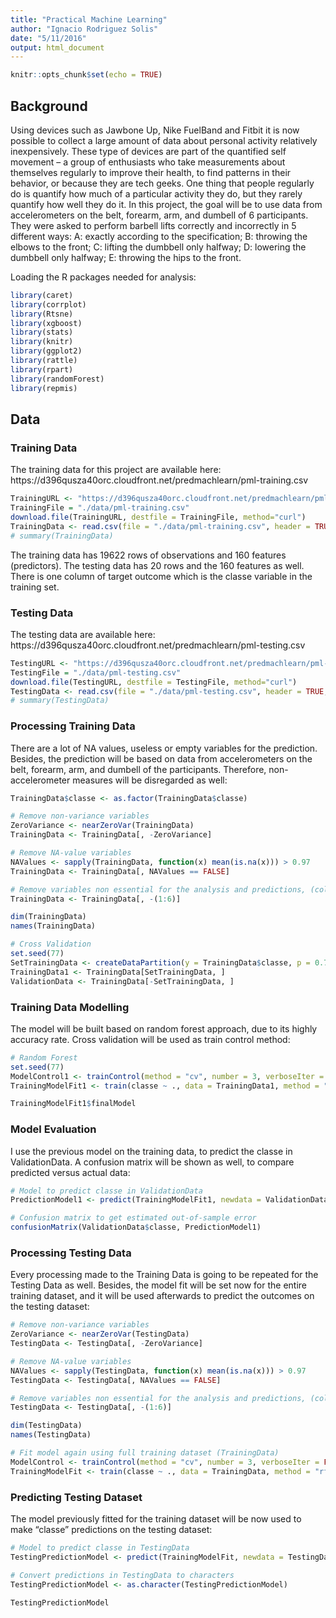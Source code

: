 ```yaml
---
title: "Practical Machine Learning"
author: "Ignacio Rodriguez Solis"
date: "5/11/2016"
output: html_document
---
```


```r
knitr::opts_chunk$set(echo = TRUE)
```

## Background

Using devices such as Jawbone Up, Nike FuelBand and Fitbit it is now possible to collect a large amount of data about personal activity relatively inexpensively. These type of devices are part of the quantified self movement – a group of enthusiasts who take measurements about themselves regularly to improve their health, to find patterns in their behavior, or because they are tech geeks. One thing that people regularly do is quantify how much of a particular activity they do, but they rarely quantify how well they do it. In this project, the goal will be to use data from accelerometers on the belt, forearm, arm, and dumbell of 6 participants. They were asked to perform barbell lifts correctly and incorrectly in 5 different ways: A: exactly according to the specification; B: throwing the elbows to the front; C: lifting the dumbbell only halfway; D: lowering the dumbbell only halfway; E: throwing the hips to the front.

Loading the R packages needed for analysis:

```r
library(caret)
library(corrplot)
library(Rtsne)
library(xgboost)
library(stats)
library(knitr)
library(ggplot2)
library(rattle)
library(rpart)
library(randomForest)
library(repmis)
```


## Data

### Training Data

The training data for this project are available here:
https://d396qusza40orc.cloudfront.net/predmachlearn/pml-training.csv

```r
TrainingURL <- "https://d396qusza40orc.cloudfront.net/predmachlearn/pml-training.csv"
TrainingFile = "./data/pml-training.csv"
download.file(TrainingURL, destfile = TrainingFile, method="curl")
TrainingData <- read.csv(file = "./data/pml-training.csv", header = TRUE, as.is = TRUE, stringsAsFactors = FALSE, sep = ',', na.strings = c('NA','','#DIV/0!'))
# summary(TrainingData)

```

The training data has 19622 rows of observations and 160 features (predictors). The testing data has 20 rows and the 160 features as well. There is one column of target outcome which is the classe variable in the training set.

### Testing Data

The testing data are available here:
https://d396qusza40orc.cloudfront.net/predmachlearn/pml-testing.csv

```r
TestingURL <- "https://d396qusza40orc.cloudfront.net/predmachlearn/pml-testing.csv"
TestingFile = "./data/pml-testing.csv"
download.file(TestingURL, destfile = TestingFile, method="curl")
TestingData <- read.csv(file = "./data/pml-testing.csv", header = TRUE, as.is = TRUE, stringsAsFactors = FALSE, sep = ',', na.strings = c('NA','','#DIV/0!'))
# summary(TestingData)
```

### Processing Training Data

There are a lot of NA values, useless or empty variables for the prediction. Besides, the prediction will be based on data from accelerometers on the belt, forearm, arm, and dumbell of the participants. Therefore, non-accelerometer measures will be disregarded as well:

```r
TrainingData$classe <- as.factor(TrainingData$classe)

# Remove non-variance variables
ZeroVariance <- nearZeroVar(TrainingData)
TrainingData <- TrainingData[, -ZeroVariance]

# Remove NA-value variables
NAValues <- sapply(TrainingData, function(x) mean(is.na(x))) > 0.97
TrainingData <- TrainingData[, NAValues == FALSE]

# Remove variables non essential for the analysis and predictions, (columns one to six)
TrainingData <- TrainingData[, -(1:6)]

dim(TrainingData)
names(TrainingData)

# Cross Validation
set.seed(77)
SetTrainingData <- createDataPartition(y = TrainingData$classe, p = 0.7, list = FALSE)
TrainingData1 <- TrainingData[SetTrainingData, ]
ValidationData <- TrainingData[-SetTrainingData, ]
```

### Training Data Modelling

The model will be built based on random forest approach, due to its highly accuracy rate. Cross validation will be used as train control method:

```r
# Random Forest
set.seed(77)
ModelControl1 <- trainControl(method = "cv", number = 3, verboseIter = FALSE)
TrainingModelFit1 <- train(classe ~ ., data = TrainingData1, method = "rf", trControl = ModelControl1)

TrainingModelFit1$finalModel
```

### Model Evaluation

I use the previous model on the training data, to predict the classe in ValidationData. A confusion matrix will be shown as well, to compare predicted versus actual data:

```r
# Model to predict classe in ValidationData
PredictionModel1 <- predict(TrainingModelFit1, newdata = ValidationData)

# Confusion matrix to get estimated out-of-sample error
confusionMatrix(ValidationData$classe, PredictionModel1)
```

### Processing Testing Data

Every processing made to the Training Data is going to be repeated for the Testing Data as well. Besides, the model fit will be set now for the entire training dataset, and it will be used afterwards to predict the outcomes on the testing dataset:

```r
# Remove non-variance variables
ZeroVariance <- nearZeroVar(TestingData)
TestingData <- TestingData[, -ZeroVariance]

# Remove NA-value variables
NAValues <- sapply(TestingData, function(x) mean(is.na(x))) > 0.97
TestingData <- TestingData[, NAValues == FALSE]

# Remove variables non essential for the analysis and predictions, (columns one to six)
TestingData <- TestingData[, -(1:6)]

dim(TestingData)
names(TestingData)

# Fit model again using full training dataset (TrainingData)
ModelControl <- trainControl(method = "cv", number = 3, verboseIter = FALSE)
TrainingModelFit <- train(classe ~ ., data = TrainingData, method = "rf", trControl = ModelControl)

```

### Predicting Testing Dataset

The model previously fitted for the training dataset will be now used to make "classe" predictions on the testing dataset:

```r
# Model to predict classe in TestingData
TestingPredictionModel <- predict(TrainingModelFit, newdata = TestingData)

# Convert predictions in TestingData to characters
TestingPredictionModel <- as.character(TestingPredictionModel)

TestingPredictionModel
```
